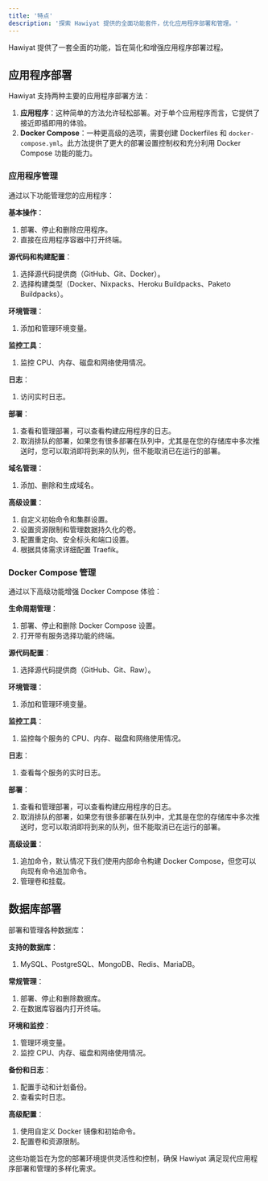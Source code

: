 ```yaml
---
title: '特点'
description: '探索 Hawiyat 提供的全面功能套件，优化应用程序部署和管理。'
---
```


Hawiyat 提供了一套全面的功能，旨在简化和增强应用程序部署过程。

## 应用程序部署

Hawiyat 支持两种主要的应用程序部署方法：

1. **应用程序**：这种简单的方法允许轻松部署。对于单个应用程序而言，它提供了接近即插即用的体验。
2. **Docker Compose**：一种更高级的选项，需要创建 Dockerfiles 和 `docker-compose.yml`。此方法提供了更大的部署设置控制权和充分利用 Docker Compose 功能的能力。

### 应用程序管理

通过以下功能管理您的应用程序：

**基本操作**：
  1. 部署、停止和删除应用程序。
  2. 直接在应用程序容器中打开终端。

**源代码和构建配置**：
  1. 选择源代码提供商（GitHub、Git、Docker）。
  2. 选择构建类型（Docker、Nixpacks、Heroku Buildpacks、Paketo Buildpacks）。

**环境管理**：
  1. 添加和管理环境变量。

**监控工具**：
  1. 监控 CPU、内存、磁盘和网络使用情况。

**日志**：
  1. 访问实时日志。

**部署**：
  1. 查看和管理部署，可以查看构建应用程序的日志。
  2. 取消排队的部署，如果您有很多部署在队列中，尤其是在您的存储库中多次推送时，您可以取消即将到来的队列，但不能取消已在运行的部署。

**域名管理**：
  1. 添加、删除和生成域名。

**高级设置**：
  1. 自定义初始命令和集群设置。
  2. 设置资源限制和管理数据持久化的卷。
  3. 配置重定向、安全标头和端口设置。
  4. 根据具体需求详细配置 Traefik。

### Docker Compose 管理

通过以下高级功能增强 Docker Compose 体验：

**生命周期管理**：
  1. 部署、停止和删除 Docker Compose 设置。
  2. 打开带有服务选择功能的终端。

**源代码配置**：
  1. 选择源代码提供商（GitHub、Git、Raw）。

**环境管理**：
  1. 添加和管理环境变量。

**监控工具**：
  1. 监控每个服务的 CPU、内存、磁盘和网络使用情况。

**日志**：
  1. 查看每个服务的实时日志。

**部署**：
  1. 查看和管理部署，可以查看构建应用程序的日志。
  2. 取消排队的部署，如果您有很多部署在队列中，尤其是在您的存储库中多次推送时，您可以取消即将到来的队列，但不能取消已在运行的部署。

**高级设置**：
  1. 追加命令，默认情况下我们使用内部命令构建 Docker Compose，但您可以向现有命令追加命令。
  2. 管理卷和挂载。

## 数据库部署

部署和管理各种数据库：

**支持的数据库**：
  1. MySQL、PostgreSQL、MongoDB、Redis、MariaDB。

**常规管理**：
  1. 部署、停止和删除数据库。
  2. 在数据库容器内打开终端。

**环境和监控**：
  1. 管理环境变量。
  2. 监控 CPU、内存、磁盘和网络使用情况。

**备份和日志**：
  1. 配置手动和计划备份。
  2. 查看实时日志。

**高级配置**：
  1. 使用自定义 Docker 镜像和初始命令。
  2. 配置卷和资源限制。

这些功能旨在为您的部署环境提供灵活性和控制，确保 Hawiyat 满足现代应用程序部署和管理的多样化需求。
